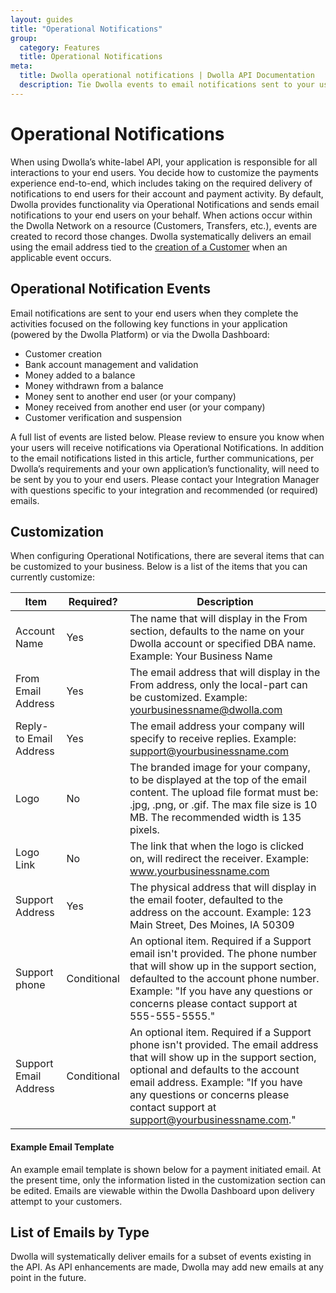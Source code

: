 ```yaml
---
layout: guides
title: "Operational Notifications"
group:
  category: Features
  title: Operational Notifications
meta:
  title: Dwolla operational notifications | Dwolla API Documentation
  description: Tie Dwolla events to email notifications sent to your users. Preview what the operational notifications will look like.
---
```


# Operational Notifications

When using Dwolla’s white-label API, your application is responsible for all interactions to your end users. You decide how to customize the payments experience end-to-end, which includes taking on the required delivery of notifications to end users for their account and payment activity. By default, Dwolla provides functionality via Operational Notifications and sends email notifications to your end users on your behalf. When actions occur within the Dwolla Network on a resource (Customers, Transfers, etc.), events are created to record those changes. Dwolla systematically delivers an email using the email address tied to the [creation of a Customer](https://docs.dwolla.com/#customers) when an applicable event occurs.

## Operational Notification Events

Email notifications are sent to your end users when they complete the activities focused on the following key functions in your application (powered by the Dwolla Platform) or via the Dwolla Dashboard:

- Customer creation
- Bank account management and validation
- Money added to a balance
- Money withdrawn from a balance
- Money sent to another end user (or your company)
- Money received from another end user (or your company)
- Customer verification and suspension

A full list of events are listed below. Please review to ensure you know when your users will receive notifications via Operational Notifications. In addition to the email notifications listed in this article, further communications, per Dwolla’s requirements and your own application’s functionality, will need to be sent by you to your end users. Please contact your Integration Manager with questions specific to your integration and recommended (or required) emails.

## Customization

When configuring Operational Notifications, there are several items that can be customized to your business. Below is a list of the items that you can currently customize:

| Item                   | Required?   | Description                                                                                                                                                                                                                                                                            |
| ---------------------- | ----------- | -------------------------------------------------------------------------------------------------------------------------------------------------------------------------------------------------------------------------------------------------------------------------------------- |
| Account Name           | Yes         | The name that will display in the From section, defaults to the name on your Dwolla account or specified DBA name. Example: Your Business Name                                                                                                                                         |
| From Email Address     | Yes         | The email address that will display in the From address, only the local-part can be customized. Example: yourbusinessname@dwolla.com                                                                                                                                                   |
| Reply-to Email Address | Yes         | The email address your company will specify to receive replies. Example: support@yourbusinessname.com                                                                                                                                                                                  |
| Logo                   | No          | The branded image for your company, to be displayed at the top of the email content. The upload file format must be: .jpg, .png, or .gif. The max file size is 10 MB. The recommended width is 135 pixels.                                                                             |
| Logo Link              | No          | The link that when the logo is clicked on, will redirect the receiver. Example: www.yourbusinessname.com                                                                                                                                                                               |
| Support Address        | Yes         | The physical address that will display in the email footer, defaulted to the address on the account. Example: 123 Main Street, Des Moines, IA 50309                                                                                                                                    |
| Support phone          | Conditional | An optional item. Required if a Support email isn't provided. The phone number that will show up in the support section, defaulted to the account phone number. Example: "If you have any questions or concerns please contact support at 555-555-5555."                               |
| Support Email Address  | Conditional | An optional item. Required if a Support phone isn't provided. The email address that will show up in the support section, optional and defaults to the account email address. Example: "If you have any questions or concerns please contact support at support@yourbusinessname.com." |

#### Example Email Template

An example email template is shown below for a payment initiated email. At the present time, only the information listed in the customization section can be edited. Emails are viewable within the Dwolla Dashboard upon delivery attempt to your customers.

## List of Emails by Type

Dwolla will systematically deliver emails for a subset of events existing in the API. As API enhancements are made, Dwolla may add new emails at any point in the future.
